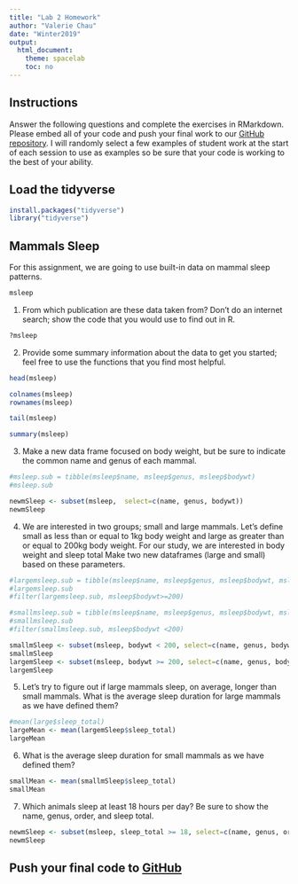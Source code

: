 ```yaml
---
title: "Lab 2 Homework"
author: "Valerie Chau"
date: "Winter2019"
output:
  html_document:
    theme: spacelab
    toc: no
---
```


## Instructions
Answer the following questions and complete the exercises in RMarkdown. Please embed all of your code and push your final work to our [GitHub repository](https://github.com/FRS417-DataScienceBiologists). I will randomly select a few examples of student work at the start of each session to use as examples so be sure that your code is working to the best of your ability.

## Load the tidyverse
```r
install.packages("tidyverse")
library("tidyverse")
```

## Mammals Sleep
For this assignment, we are going to use built-in data on mammal sleep patterns.  
```r
msleep
```

1. From which publication are these data taken from? Don't do an internet search; show the code that you would use to find out in R.
```r
?msleep

```




2. Provide some summary information about the data to get you started; feel free to use the functions that you find most helpful.
```r
head(msleep)
```

```r
colnames(msleep)
rownames(msleep)
```
```r
tail(msleep)
```
```r
summary(msleep)
```


3. Make a new data frame focused on body weight, but be sure to indicate the common name and genus of each mammal.  

```r
#msleep.sub = tibble(msleep$name, msleep$genus, msleep$bodywt)
#msleep.sub

newmSleep <- subset(msleep,  select=c(name, genus, bodywt))
newmSleep

```


4. We are interested in two groups; small and large mammals. Let's define small as less than or equal to 1kg body weight and large as greater than or equal to 200kg body weight. For our study, we are interested in body weight and sleep total Make two new dataframes (large and small) based on these parameters.  

```r
#largemsleep.sub = tibble(msleep$name, msleep$genus, msleep$bodywt, msleep$sleep_total)
#largemsleep.sub
#filter(largemsleep.sub, msleep$bodywt>=200)

#smallmsleep.sub = tibble(msleep$name, msleep$genus, msleep$bodywt, msleep$sleep_total)
#smallmsleep.sub
#filter(smallmsleep.sub, msleep$bodywt <200)

smallmSleep <- subset(msleep, bodywt < 200, select=c(name, genus, bodywt, sleep_total))
smallmSleep
largemSleep <- subset(msleep, bodywt >= 200, select=c(name, genus, bodywt, sleep_total))
largemSleep

```




5. Let's try to figure out if large mammals sleep, on average, longer than small mammals. What is the average sleep duration for large mammals as we have defined them?
```r
#mean(large$sleep_total)
largeMean <- mean(largemSleep$sleep_total)
largeMean


```

6. What is the average sleep duration for small mammals as we have defined them?
```r
smallMean <- mean(smallmSleep$sleep_total)
smallMean
```



7. Which animals sleep at least 18 hours per day? Be sure to show the name, genus, order, and sleep total.  

```r
newmSleep <- subset(msleep, sleep_total >= 18, select=c(name, genus, order, sleep_total))
newmSleep
```


## Push your final code to [GitHub](https://github.com/FRS417-DataScienceBiologists)
